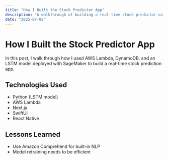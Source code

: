 ```yaml
---
title: "How I Built the Stock Predictor App"
description: "A walkthrough of building a real-time stock predictor using AWS Lambda and SageMaker."
date: "2025-07-08"
---
```


# How I Built the Stock Predictor App

In this post, I walk through how I used AWS Lambda, DynamoDB, and an LSTM model deployed with SageMaker to build a real-time stock prediction app.

## Technologies Used

- Python (LSTM model)
- AWS Lambda
- Next.js
- SwiftUI
- React Native

## Lessons Learned

- Use Amazon Comprehend for built-in NLP
- Model retraining needs to be efficient

